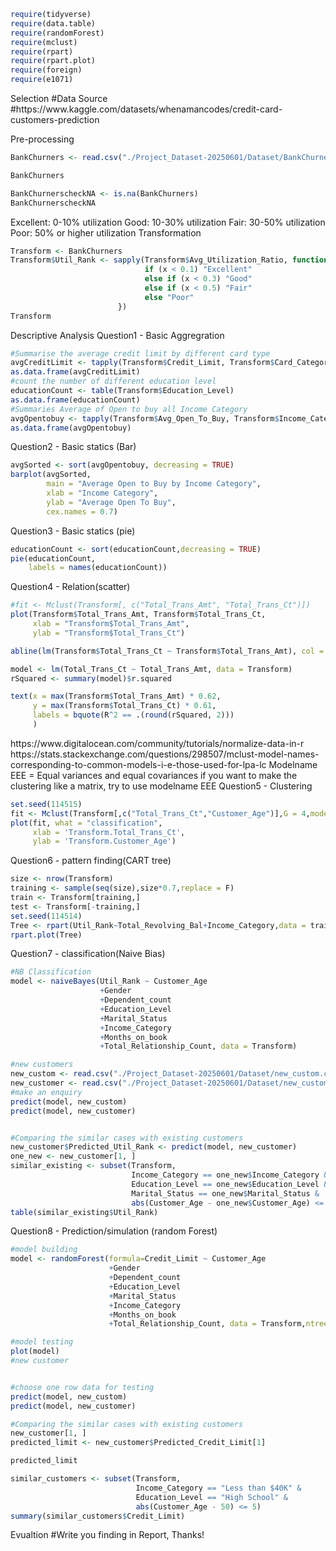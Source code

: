 ```r
require(tidyverse)
require(data.table)
require(randomForest)
require(mclust)
require(rpart)
require(rpart.plot)
require(foreign)
require(e1071)
```
Selection
#Data Source
#https://www.kaggle.com/datasets/whenamancodes/credit-card-customers-prediction

Pre-processing
```r
BankChurners <- read.csv("./Project_Dataset-20250601/Dataset/BankChurners.csv")

BankChurners

BankChurnerscheckNA <- is.na(BankChurners)
BankChurnerscheckNA

```

Excellent: 0-10% utilization
Good: 10-30% utilization
Fair: 30-50% utilization
Poor: 50% or higher utilization
Transformation
```r
Transform <- BankChurners
Transform$Util_Rank <- sapply(Transform$Avg_Utilization_Ratio, function(x) {
                              if (x < 0.1) "Excellent" 
                              else if (x < 0.3) "Good" 
                              else if (x < 0.5) "Fair" 
                              else "Poor"
                        })
Transform
```

Descriptive Analysis
Question1 - Basic Aggregration
```r
#Summarise the average credit limit by different card type
avgCreditLimit <- tapply(Transform$Credit_Limit, Transform$Card_Category, mean)
as.data.frame(avgCreditLimit)
#count the number of different education level
educationCount <- table(Transform$Education_Level)
as.data.frame(educationCount)
#Summaries Average of Open to buy all Income Category
avgOpentobuy <- tapply(Transform$Avg_Open_To_Buy, Transform$Income_Category, mean)
as.data.frame(avgOpentobuy)
```

Question2 - Basic statics (Bar)
```r
avgSorted <- sort(avgOpentobuy, decreasing = TRUE)
barplot(avgSorted, 
        main = "Average Open to Buy by Income Category",
        xlab = "Income Category", 
        ylab = "Average Open To Buy",
        cex.names = 0.7)
```

Question3 - Basic statics (pie)
```r
educationCount <- sort(educationCount,decreasing = TRUE)
pie(educationCount,
    labels = names(educationCount))
```

Question4 - Relation(scatter)
```r
#fit <- Mclust(Transform[, c("Total_Trans_Amt", "Total_Trans_Ct")])
plot(Transform$Total_Trans_Amt, Transform$Total_Trans_Ct,
     xlab = "Transform$Total_Trans_Amt",
     ylab = "Transform$Total_Trans_Ct")

abline(lm(Transform$Total_Trans_Ct ~ Transform$Total_Trans_Amt), col = "red")

model <- lm(Total_Trans_Ct ~ Total_Trans_Amt, data = Transform)
rSquared <- summary(model)$r.squared

text(x = max(Transform$Total_Trans_Amt) * 0.62, 
     y = max(Transform$Total_Trans_Ct) * 0.61, 
     labels = bquote(R^2 == .(round(rSquared, 2)))
     )
```

https://www.digitalocean.com/community/tutorials/normalize-data-in-r
https://stats.stackexchange.com/questions/298507/mclust-model-names-corresponding-to-common-models-i-e-those-used-for-lpa-lc
Modelname EEE = Equal variances and equal covariances
if you want to make the clustering like a matrix, try to use modelname EEE
Question5 - Clustering
```r
set.seed(114515)
fit <- Mclust(Transform[,c("Total_Trans_Ct","Customer_Age")],G = 4,modelNames = "EEE")
plot(fit, what = "classification",
     xlab = 'Transform.Total_Trans_Ct',
     ylab = 'Transform.Customer_Age')
```

Question6 - pattern finding(CART tree)
```r
size <- nrow(Transform)
training <- sample(seq(size),size*0.7,replace = F)
train <- Transform[training,]
test <- Transform[-training,]
set.seed(114514)
Tree <- rpart(Util_Rank~Total_Revolving_Bal+Income_Category,data = train)
rpart.plot(Tree)
```

Question7 - classification(Naive Bias)
```r
#NB Classification
model <- naiveBayes(Util_Rank ~ Customer_Age
                    +Gender
                    +Dependent_count
                    +Education_Level
                    +Marital_Status
                    +Income_Category
                    +Months_on_book
                    +Total_Relationship_Count, data = Transform)

#new customers
new_custom <- read.csv("./Project_Dataset-20250601/Dataset/new_custom.csv")
new_customer <- read.csv("./Project_Dataset-20250601/Dataset/new_customer.csv")
#make an enquiry
predict(model, new_custom)
predict(model, new_customer)


#Comparing the similar cases with existing customers
new_customer$Predicted_Util_Rank <- predict(model, new_customer)
one_new <- new_customer[1, ]
similar_existing <- subset(Transform,
                           Income_Category == one_new$Income_Category &
                           Education_Level == one_new$Education_Level &
                           Marital_Status == one_new$Marital_Status &
                           abs(Customer_Age - one_new$Customer_Age) <= 5)
table(similar_existing$Util_Rank)
```

Question8 - Prediction/simulation (random Forest)
```r
#model building
model <- randomForest(formula=Credit_Limit ~ Customer_Age
                      +Gender
                      +Dependent_count
                      +Education_Level
                      +Marital_Status
                      +Income_Category
                      +Months_on_book
                      +Total_Relationship_Count, data = Transform,ntree=1000)

#model testing
plot(model)
#new customer


#choose one row data for testing
predict(model, new_custom)
predict(model, new_customer)

#Comparing the similar cases with existing customers
new_customer[1, ]
predicted_limit <- new_customer$Predicted_Credit_Limit[1]

predicted_limit

similar_customers <- subset(Transform,
                            Income_Category == "Less than $40K" &
                            Education_Level == "High School" &
                            abs(Customer_Age - 50) <= 5)
summary(similar_customers$Credit_Limit)
```

Evualtion
#Write you finding in Report, Thanks!
```r

```

